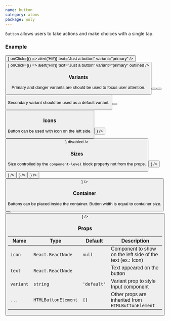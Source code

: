 ```yaml
---
name: button
category: atoms
package: woly
---
```



`Button` allows users to take actions and make choices with a single tap.

### Example

<Playground>
  <Button
    icon={<SearchIcon />}
    onClick={() => alert('Hi!')}
    text="Just a button"
    variant="primary"
  />
  <Button
    icon={<SearchIcon />}
    onClick={() => alert('Hi!')}
    text="Just a button"
    variant="primary"
    outlined
  />
</Playground>

### Variants

Primary and danger variants are should be used to focus user attention.

<Playground>
  <Button text="The main action on the page" variant="primary" />
  <Button text="Alternative action" variant="danger" outlined />
  <Button text="Alternative action" variant="danger" />
</Playground>

Secondary variant should be used as a default variant.

<Playground>
  <Button text="Alternative action" variant="secondary" />
  <Button text="Alternative action" variant="secondary" outlined />
</Playground>

### Icons

Button can be used with icon on the left side.

<Playground>
  <Button text="Icon on the left" variant="primary" icon={<PlusIcon />} />
  <Button text="Disabled button" variant="primary" icon={<SearchIcon />} disabled />
</Playground>

### Sizes

Size controlled by the `component-level` block property not from the props.

<Playground>
  <block.S>
    <Button variant="primary" text="Small" icon={<PlusIcon />} />
  </block.S>
  <block.M>
    <Button variant="primary" text="Normal" icon={<PlusIcon />} />
  </block.M>
  <block.L>
    <Button variant="primary" text="Large" icon={<PlusIcon />} />
  </block.L>
  <block.XL>
    <Button variant="primary" text="Extra Large" icon={<PlusIcon />} />
  </block.XL>
  <block.H>
    <Button variant="primary" text="Huge" icon={<PlusIcon />} />
  </block.H>
</Playground>

### Container

Buttons can be placed inside the container. Button width is equal to container size.

<Playground direction="horizontal">
  <block.S>
    <Button variant="primary" text="Small" />
  </block.S>
  <block.S>
    <Button variant="primary" text="Small" icon={<PlusIcon />} />
  </block.S>
</Playground>

### Props

| Name      | Type                | Default     | Description                                                |
| --------- | ------------------- | ----------- | ---------------------------------------------------------- |
| `icon`    | `React.ReactNode`   | `null`      | Component to show on the left side of the text (ex.: Icon) |
| `text`    | `React.ReactNode`   |             | Text appeared on the button                                |
| `variant` | `string`            | `'default'` | Variant prop to style Input component                      |
| `...`     | `HTMLButtonElement` | `{}`        | Other props are inherited from `HTMLButtonElement`         |
